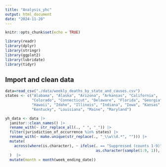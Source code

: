 ```yaml
---
title: "Analysis_yhc"
output: html_document
date: "2024-11-20"
---
```


```r
knitr::opts_chunk$set(echo = TRUE)
```

```r
library(readr)
library(dplyr)
library(stringr)
library(ggplot2)
library(lubridate)
library(tidyr)

```
## Import and clean data
```r
data=read_csv("./data/weekly_deaths_by_state_and_causes.csv") 
states <- c("Alabama", "Alaska", "Arizona", "Arkansas", "California", 
            "Colorado", "Connecticut", "Delaware", "Florida", "Georgia", 
            "Hawaii", "Idaho", "Illinois", "Indiana", "Iowa", "Kansas", 
            "Kentucky", "Louisiana", "Maine", "Maryland")

yh_data <- data |>
  janitor::clean_names() |>
  rename_with(~ str_replace_all(., " ", "_")) |>
  filter(jurisdiction_of_occurrence %in% states) |>
  rename_with(~ make.unique(str_replace(., "_\\w\\d.*", ""))) |>
  mutate(
    across(where(is.character), ~ ifelse(. == "Suppressed (counts 1-9)", 
                                         as.character(sample(1:9, 1)), .))
  )  |>
  mutate(month = month(week_ending_date)) 
```

